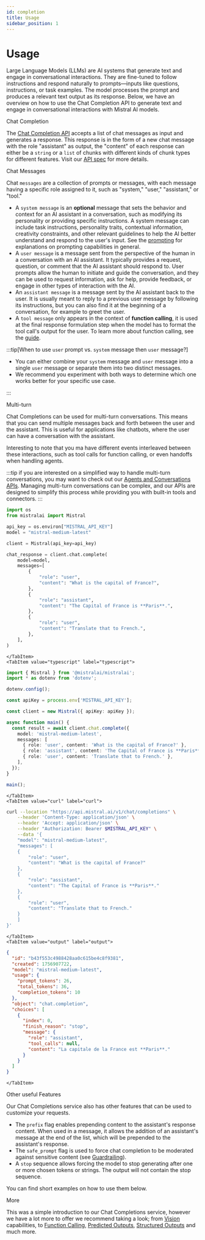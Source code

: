 ```yaml
---
id: completion
title: Usage
sidebar_position: 1
---
```




# Usage

Large Language Models (LLMs) are AI systems that generate text and engage in conversational interactions. They are fine-tuned to follow instructions and respond naturally to prompts—inputs like questions, instructions, or task examples. The model processes the prompt and produces a relevant text output as its response.
Below, we have an overview on how to use the Chat Completion API to generate text and engage in conversational interactions with Mistral AI models.

<SectionTab as="h1" sectionId="chat-completion">Chat Completion</SectionTab>

The [Chat Completion API](https://docs.mistral.ai/api/#tag/chat) accepts a list of chat messages as input and
generates a response. This response is in the form of a new chat message with
the role "assistant" as output, the "content" of each response can either be a `string` or a `list` of chunks with different kinds of chunk types for different features. Visit our [API spec](https://docs.mistral.ai/api) for more details.

<ExplorerTabs id="chat-completion">
  <ExplorerTab value="non-streaming" label="Non-Streaming">
    <NonStreamingTab />
  </ExplorerTab>
  <ExplorerTab value="streaming" label="Streaming">
    <StreamingTab />
  </ExplorerTab>
</ExplorerTabs>

<SectionTab as="h2" variant="secondary" sectionId="chat-messages">Chat Messages</SectionTab>

Chat `messages` are a collection of prompts or messages, with each message having a specific role assigned to it, such as "system," "user," "assistant," or "tool."

- A `system message` is an **optional** message that sets the behavior and context for an AI assistant in a
  conversation, such as modifying its personality or providing specific instructions. A system message can
  include task instructions, personality traits, contextual information, creativity constraints, and other
  relevant guidelines to help the AI better understand and respond to the user's input. See the
  [prompting](prompting) for explanations on prompting capabilities in general.
- A `user message` is a message sent from the perspective of the human in a conversation with an AI assistant.
  It typically provides a request, question, or comment that the AI assistant should respond to. User prompts
  allow the human to initiate and guide the conversation, and they can be used to request information, ask for
  help, provide feedback, or engage in other types of interaction with the AI.
- An `assistant message` is a message sent by the AI assistant back to the user. It is usually meant to reply to a
  previous user message by following its instructions, but you can also find it at the beginning of a conversation,
  for example to greet the user.
- A `tool message` only appears in the context of **function calling**, it is used at the final response formulation
  step when the model has to format the tool call's output for the user. To learn more about function calling, see
  the [guide](./function_calling).

:::tip[When to use `user` prompt vs. `system` message then `user` message?]

- You can either combine your `system` message and `user` message into a single `user` message or separate them into two distinct messages.
- We recommend you experiment with both ways to determine which one works better for your specific use case.

:::

<SectionTab as="h1" sectionId="multi-turn">Multi-turn</SectionTab>

Chat Completions can be used for multi-turn conversations. This means that you can send multiple messages back and forth between the user and the assistant. This is useful for applications like chatbots, where the user can have a conversation with the assistant.

Interesting to note that you ma have different events interleaved between these interactions, such as tool calls for function calling, or even handoffs when handling agents.

:::tip
if you are interested on a simplified way to handle multi-turn conversations, you may want to check out our [Agents and Conversations APIs](../../agents/introduction). Managing multi-turn conversations can be complex, and our APIs are designed to simplify this process while providing you with built-in tools and connectors.
:::

<Tabs groupId="code">
    <TabItem value="python" label="python" default>

```python
import os
from mistralai import Mistral

api_key = os.environ["MISTRAL_API_KEY"]
model = "mistral-medium-latest"

client = Mistral(api_key=api_key)

chat_response = client.chat.complete(
    model=model,
    messages=[
        {
            "role": "user",
            "content": "What is the capital of France?",
        },
        {
            "role": "assistant",
            "content": "The Capital of France is **Paris**.",
        },
        {
            "role": "user",
            "content": "Translate that to French.",
        },
    ],
)
```

    </TabItem>
    <TabItem value="typescript" label="typescript">

```typescript
import { Mistral } from '@mistralai/mistralai';
import * as dotenv from 'dotenv';

dotenv.config();

const apiKey = process.env['MISTRAL_API_KEY'];

const client = new Mistral({ apiKey: apiKey });

async function main() {
  const result = await client.chat.complete({
    model: 'mistral-medium-latest',
    messages: [
      { role: 'user', content: 'What is the capital of France?' },
      { role: 'assistant', content: 'The Capital of France is **Paris**.' },
      { role: 'user', content: 'Translate that to French.' },
    ],
  });
}

main();
```

    </TabItem>
    <TabItem value="curl" label="curl">

```bash
curl --location "https://api.mistral.ai/v1/chat/completions" \
    --header 'Content-Type: application/json' \
    --header 'Accept: application/json' \
    --header "Authorization: Bearer $MISTRAL_API_KEY" \
    --data '{
    "model": "mistral-medium-latest",
    "messages": [
    {
        "role": "user",
        "content": "What is the capital of France?"
    },
    {
        "role": "assistant",
        "content": "The Capital of France is **Paris**."
    },
    {
        "role": "user",
        "content": "Translate that to French."
    }
    ]
}'
```

    </TabItem>
    <TabItem value="output" label="output">

```json
{
  "id": "b43f553c4988428aa0c615be4c8f9381",
  "created": 1756907722,
  "model": "mistral-medium-latest",
  "usage": {
    "prompt_tokens": 26,
    "total_tokens": 36,
    "completion_tokens": 10
  },
  "object": "chat.completion",
  "choices": [
    {
      "index": 0,
      "finish_reason": "stop",
      "message": {
        "role": "assistant",
        "tool_calls": null,
        "content": "La capitale de la France est **Paris**."
      }
    }
  ]
}
```

    </TabItem>

</Tabs>

<SectionTab as="h1" sectionId="other-useful-features">Other useful Features</SectionTab>

Our Chat Completions service also has other features that can be used to customize your requests.

- The `prefix` flag enables prepending content to the assistant's response content. When used in a message, it allows the addition of an assistant's message at the end of the list, which will be prepended to the assistant's response.
- The `safe_prompt` flag is used to force chat completion to be moderated against sensitive content (see [Guardrailing](./guardrailing)).
- A `stop` sequence allows forcing the model to stop generating after one or more chosen tokens or strings. The output will not contain the stop sequence.

You can find short examples on how to use them below.

<ExplorerTabs id="other-useful-features" mode="close">
  <ExplorerTab value="prefix" label="Prefix">
    <PrefixTab />
  </ExplorerTab>
  <ExplorerTab value="safe_prompt" label="Safe Prompt">
    <SafePromptTab />
  </ExplorerTab>
  <ExplorerTab value="stop" label="Stop">
    <StopTab />
  </ExplorerTab>
</ExplorerTabs>

<SectionTab as="h1" sectionId="more">More</SectionTab>

This was a simple introduction to our Chat Completions service, however we have a lot more to offer we recommend taking a look; from [Vision](./vision) capabilities, to [Function Calling](./function-calling), [Predicted Outputs](./predicted-outputs), [Structured Outputs](./structured-output) and much more.